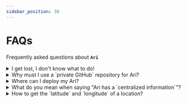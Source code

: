 ```yaml
---
sidebar_position: 30
---
```



# FAQs

Frequently asked questions about **`Ari`**

<details>
<summary>I get lost, I don't know what to do!</summary>

Great to see you here! We can summarize all activities related to Ari as below:

1. You [purchased Ari](https://store.chasoft.net/l/ari-elegant-and-powerful-serverless-website) 😘😍
2. You [set up local development environment](./installation.md)
3. You [update the configuration](./configuration.md) of the application 🔥 *(you would come back to this step to do updating your site's settings to fit your requirements and/or requirements)*.
4. You take a look at [Ari's files structure](../advanced-guides/files-structure.mdx)
5. You read all articles in [guides section](http://docs.chasoft.net/docs/category/guides)
6. You start experimenting to update Ari locally 🔥 *(this would take a lot of time or if you want to avoid spending your time, then, contact me to spend your money 😅)*
7. When you have any questions, try to find in our [documentation](https://docs.chasoft.net/docs/ari/intro), or ask me via [email](mailto:support@chasoft.net). Or if you need the highest support priority, you can check my subscription package [Telegram Support Channel for Ari](https://store.chasoft.net/l/telegram-support-channel-for-ari) which will allows you to ask for support via Telegram.
8. Finally, you [deploy your website to Cloudflare](../guides/deployment.md) ✈🎉.

I know that you would need many efforts. That's why we say *"**build** your website"*. When everything is well done. You need to update your website regularly and build your great online presence to support your business 💯 or personal interests 💯.

Updating Ari is much more simple.

1. Open Visual Studio Code
2. Do the update: add new blog post, or new portfolio article, or new announcements, or new notes, or new updates.
3. Run `npm run dev` to preview your changes locally.
4. Go to `Source Control` panel *(Ctrl+Shift+G)* > for changes files, select all and choose `Stage changes` from popup menu > write some notes > Click `Commit` button to commit changes to local repository> Click `Sync Changes` button to upload changes to GitHub.

That's all. When you **sync changes** to GitHub, Cloudflare Pages will automatically deploy your changes. Basically, you will need to deal with updating Ari and commit to GitHub. The deployment is automatic 😎⚡.

</details>

<details>
<summary>Why must I use a `private GitHub` repository for Ari?</summary>

**Ari is not an open-source software**. So, please kindly keep your GitHub repository be `private`, or your repository would be taken down by the [DCMA policy](https://en.wikipedia.org/wiki/Defense_Contract_Management_Agency) and your license would be rejected.

</details>

<details>
<summary>Where can I deploy my Ari?</summary>

**Ari** could be ported to run on any serverless platform _(thanks to [Remix Web Framework](https://remix.run/))_ such as:

* AWS
* Cloudflare worker
* FlyIo
* Netlify
* Vercel
* Any Express server

but for the very first version of **Ari** _(1.x)_, we only support to deploy to **`Cloudflare Pages`**. The reason is that **Ari** (1.x) focus on `standalone spirit` and `affordable spirit`. You would have a powerful Serverless Personal Website for `FREE` when deploy to `Cloudflare Pages`

In my experience, Cloudflare Pages is the best provider for such application as Ari.

</details>

<details>
<summary>What do you mean when saying "Ari has a `centralized information`"?</summary>

Ari has following dataType: `blog posts`, `portfolio`, `announcements`, `notes`, and `updates` which help you express almost everything you want as a personal website. And all data are all **connected** by 2 great features of Ari. They are: **`What's news?`** *(aka `latest updates`)* and **`Searching feature`** *(which can search for any data)*.

`What's news?` is sometime called `centralized information`.

</details>

<details>
<summary>How to get the `latitude` and `longitude` of a location?</summary>

To mark the location on [the map](../guides/content-blocks.mdx#map), you must provide a `latitude` and `longitude` numbers.

You can use Google Map and, select a location on the map and you will have the anchor

<BrowserWindow
  url={
    <span>
      .../Clarke+Quay/@
      <span style={{ fontWeight: "bold", color: "red" }}>1.29105,103.8439817</span>
      ,
      <span style={{ fontWeight: "bold", color: "blue" }}>17</span>
      z/data=!3m1!5s0x31...
    </span>
  }
>

<div style={{textAlign: 'center'}}>

![How to get map location component](../guides/img/how-to-get-map-location.webp)

</div>

</BrowserWindow>

```
  anchor = [1.29105, 103.8439817]
  zoom = 17
```


</details>